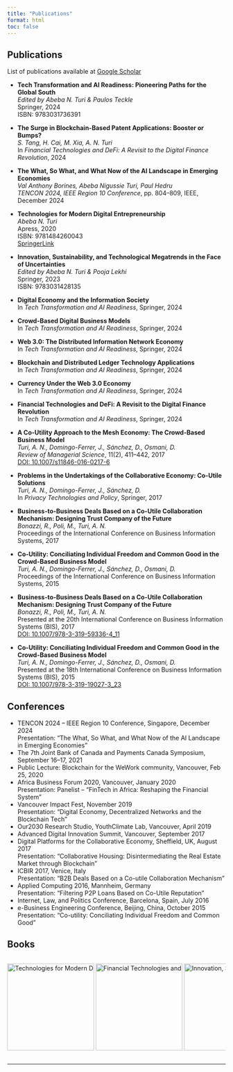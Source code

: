 ```yaml
---
title: "Publications"
format: html
toc: false
---
```



## Publications

List of publications available at [Google Scholar](https://scholar.google.ca/citations?user=nsNs_BEAAAAJ&hl=en&oi=ao)

- **Tech Transformation and AI Readiness: Pioneering Paths for the Global South**  
   *Edited by Abeba N. Turi & Paulos Teckle*  
   Springer, 2024  
   ISBN: 9783031736391
- **The Surge in Blockchain-Based Patent Applications: Booster or Bumps?**  
   *S. Tang, H. Cai, M. Xia, A. N. Turi*  
   In *Financial Technologies and DeFi: A Revisit to the Digital Finance Revolution*, 2024
-  **The What, So What, and What Now of the AI Landscape in Emerging Economies**  
   *Val Anthony Borines, Abeba Nigussie Turi, Paul Hedru*  
   *TENCON 2024, IEEE Region 10 Conference*, pp. 804–809, IEEE, December 2024

- **Technologies for Modern Digital Entrepreneurship**  
   *Abeba N. Turi*  
   Apress, 2020  
   ISBN: 9781484260043  
   [SpringerLink](https://link.springer.com/book/10.1007/978-1-4842-6073-1)

- **Innovation, Sustainability, and Technological Megatrends in the Face of Uncertainties**  
   *Edited by Abeba N. Turi & Pooja Lekhi*  
   Springer, 2023  
   ISBN: 9783031428135

- **Digital Economy and the Information Society**  
   In *Tech Transformation and AI Readiness*, Springer, 2024

- **Crowd-Based Digital Business Models**  
   In *Tech Transformation and AI Readiness*, Springer, 2024

- **Web 3.0: The Distributed Information Network Economy**  
   In *Tech Transformation and AI Readiness*, Springer, 2024

- **Blockchain and Distributed Ledger Technology Applications**  
   In *Tech Transformation and AI Readiness*, Springer, 2024

- **Currency Under the Web 3.0 Economy**  
   In *Tech Transformation and AI Readiness*, Springer, 2024

- **Financial Technologies and DeFi: A Revisit to the Digital Finance Revolution**  
   In *Tech Transformation and AI Readiness*, Springer, 2024


- **A Co-Utility Approach to the Mesh Economy: The Crowd-Based Business Model**  
   *Turi, A. N., Domingo-Ferrer, J., Sánchez, D., Osmani, D.*  
   *Review of Managerial Science*, 11(2), 411–442, 2017  
   [DOI: 10.1007/s11846-016-0217-6](https://link.springer.com/article/10.1007/s11846-016-0217-6)

- **Problems in the Undertakings of the Collaborative Economy: Co-Utile Solutions**  
   *Turi, A. N., Domingo-Ferrer, J., Sánchez, D.*  
   In *Privacy Technologies and Policy*, Springer, 2017

- **Business-to-Business Deals Based on a Co-Utile Collaboration Mechanism: Designing Trust Company of the Future**  
   *Bonazzi, R., Poli, M., Turi, A. N.*  
   Proceedings of the International Conference on Business Information Systems, 2017

- **Co-Utility: Conciliating Individual Freedom and Common Good in the Crowd-Based Business Model**  
   *Turi, A. N., Domingo-Ferrer, J., Sánchez, D., Osmani, D.*  
   Proceedings of the International Conference on Business Information Systems, 2015
- **Business-to-Business Deals Based on a Co-Utile Collaboration Mechanism: Designing Trust Company of the Future**  
   *Bonazzi, R., Poli, M., Turi, A. N.*  
   Presented at the 20th International Conference on Business Information Systems (BIS), 2017  
   [DOI: 10.1007/978-3-319-59336-4_11](https://link.springer.com/chapter/10.1007/978-3-319-59336-4_11)

- **Co-Utility: Conciliating Individual Freedom and Common Good in the Crowd-Based Business Model**  
   *Turi, A. N., Domingo-Ferrer, J., Sánchez, D., Osmani, D.*  
   Presented at the 18th International Conference on Business Information Systems (BIS), 2015  
   [DOI: 10.1007/978-3-319-19027-3_23](https://link.springer.com/chapter/10.1007/978-3-319-19027-3_23)


## Conferences

- TENCON 2024 – IEEE Region 10 Conference, Singapore, December 2024  
  Presentation: "The What, So What, and What Now of the AI Landscape in Emerging Economies"  
- The 7th Joint Bank of Canada and Payments Canada Symposium, September 16–17, 2021  
- Public Lecture: Blockchain for the WeWork community, Vancouver, Feb 25, 2020  
- Africa Business Forum 2020, Vancouver, January 2020  
  Presentation: Panelist – “FinTech in Africa: Reshaping the Financial System”  
- Vancouver Impact Fest, November 2019  
  Presentation: "Digital Economy, Decentralized Networks and the Blockchain Tech"  
- Our2030 Research Studio, YouthClimate Lab, Vancouver, April 2019  
- Advanced Digital Innovation Summit, Vancouver, September 2017  
- Digital Platforms for the Collaborative Economy, Sheffield, UK, August 2017  
  Presentation: "Collaborative Housing: Disintermediating the Real Estate Market through Blockchain"  
- ICBIR 2017, Venice, Italy  
  Presentation: "B2B Deals Based on a Co-utile Collaboration Mechanism"  
- Applied Computing 2016, Mannheim, Germany  
  Presentation: "Filtering P2P Loans Based on Co-Utile Reputation"  
- Internet, Law, and Politics Conference, Barcelona, Spain, July 2016  
- e-Business Engineering Conference, Beijing, China, October 2015  
  Presentation: "Co-utility: Conciliating Individual Freedom and Common Good"


## Books

<div class="publications-gallery" style="display: flex; align-items: center; gap: 2rem; overflow-x: auto; white-space: nowrap;">
  <img src="images/978-1-4842-6005-0.webp" alt="Technologies for Modern Digital Entrepreneurship" style="height: 200px; display: inline-block;">
  <img src="images/978-3-031-17998-3.webp" alt="Financial Technologies and DeFi" style="height: 200px; display: inline-block;">
  <img src="images/978-3-031-46189-7.webp" alt="Innovation, Sustainability, and Technological Megatrends" style="height: 200px; display: inline-block;">
  <img src="images/978-3-031-73639-1.webp" alt="Tech Transformation and AI Readiness" style="height: 200px; display: inline-block;">
  <img src="images/tech_transfomation_ai.jpg" alt="Tech Transformation and AI Readiness" style="height: 200px; display: inline-block;">
</div>

---




